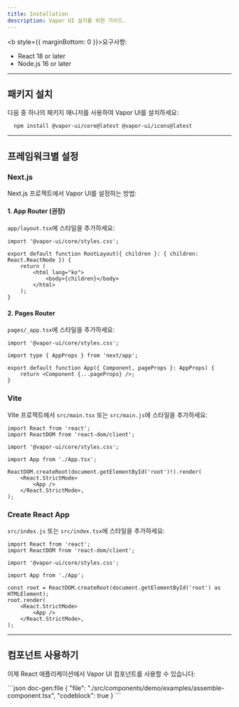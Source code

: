 ```yaml
---
title: Installation
description: Vapor UI 설치를 위한 가이드.
---
```


<b style={{ marginBottom: 0 }}>요구사항:</b>
<ul style={{ marginTop: 0 }}>
    <li>React 18 or later</li>
    <li>Node.js 16 or later</li>
</ul>

---

## 패키지 설치

다음 중 하나의 패키지 매니저를 사용하여 Vapor UI를 설치하세요:

```package-install
  npm install @vapor-ui/core@latest @vapor-ui/icons@latest
```

---

## 프레임워크별 설정

### Next.js

Next.js 프로젝트에서 Vapor UI를 설정하는 방법:

#### 1. App Router (권장)

`app/layout.tsx`에 스타일을 추가하세요:

```tsx
import '@vapor-ui/core/styles.css';

export default function RootLayout({ children }: { children: React.ReactNode }) {
    return (
        <html lang="ko">
            <body>{children}</body>
        </html>
    );
}
```

#### 2. Pages Router

`pages/_app.tsx`에 스타일을 추가하세요:

```tsx
import '@vapor-ui/core/styles.css';

import type { AppProps } from 'next/app';

export default function App({ Component, pageProps }: AppProps) {
    return <Component {...pageProps} />;
}
```

### Vite

Vite 프로젝트에서 `src/main.tsx` 또는 `src/main.js`에 스타일을 추가하세요:

```tsx
import React from 'react';
import ReactDOM from 'react-dom/client';

import '@vapor-ui/core/styles.css';

import App from './App.tsx';

ReactDOM.createRoot(document.getElementById('root')!).render(
    <React.StrictMode>
        <App />
    </React.StrictMode>,
);
```

### Create React App

`src/index.js` 또는 `src/index.tsx`에 스타일을 추가하세요:

```tsx
import React from 'react';
import ReactDOM from 'react-dom/client';

import '@vapor-ui/core/styles.css';

import App from './App';

const root = ReactDOM.createRoot(document.getElementById('root') as HTMLElement);
root.render(
    <React.StrictMode>
        <App />
    </React.StrictMode>,
);
```

---

## 컴포넌트 사용하기

이제 React 애플리케이션에서 Vapor UI 컴포넌트를 사용할 수 있습니다:

<Demo name="assemble-component">
```json doc-gen:file
{
    "file": "./src/components/demo/examples/assemble-component.tsx",
    "codeblock": true
}
```
</Demo>
